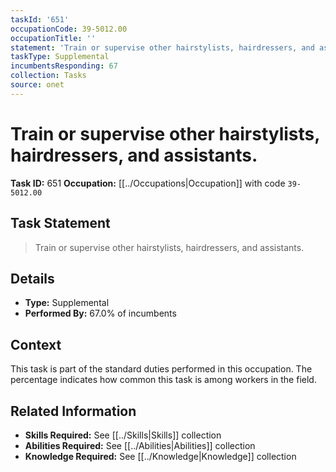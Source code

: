 ```yaml
---
taskId: '651'
occupationCode: 39-5012.00
occupationTitle: ''
statement: 'Train or supervise other hairstylists, hairdressers, and assistants.'
taskType: Supplemental
incumbentsResponding: 67
collection: Tasks
source: onet
---
```

# Train or supervise other hairstylists, hairdressers, and assistants.

**Task ID:** 651
**Occupation:** [[../Occupations|Occupation]] with code `39-5012.00`

## Task Statement

> Train or supervise other hairstylists, hairdressers, and assistants.

## Details

- **Type:** Supplemental
- **Performed By:** 67.0% of incumbents

## Context

This task is part of the standard duties performed in this occupation. The percentage indicates how common this task is among workers in the field.

## Related Information

- **Skills Required:** See [[../Skills|Skills]] collection
- **Abilities Required:** See [[../Abilities|Abilities]] collection
- **Knowledge Required:** See [[../Knowledge|Knowledge]] collection
